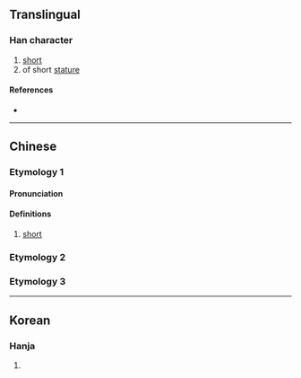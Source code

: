 {{character info}}
==Translingual==

===Han character===
{{Han char|rn=9|rad=人|as=05|sn=7|four=|canj=OUU|ids=⿰[[亻]][[出]]}}

# [[short]]
# of short [[stature]]

====References====
* {{Han ref|kx=0096.150|dkj=00465|hdz=10140.040|uh=3441|ud=13377}}

----

==Chinese==
{{zh-forms}}
===Etymology 1===
====Pronunciation====
{{zh-pron
|m=zhuō
|c=zyut3,zyut6
|mc=y
|oc=
|ma=
|cat=a
}}

====Definitions====
{{zh-hanzi}}

# [[short]]
===Etymology 2===
{{zh-see|儲|ss}}
===Etymology 3===
{{zh-see|貯|ss}}

----

==Korean==

===Hanja===
{{ko-hanja|hangeul=출|rv=chul|mr=ch'ul|y=chwul|eumhun=짧다|ehrv=jjalta|ehmr=tchalta|ehy=ccalpta}}

# {{rfdef|ko|sort=人05}}